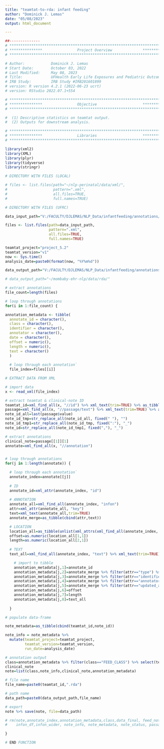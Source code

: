 ```yaml
---
title: "teamtat-to-rda: infant feeding"
author: "Dominick J. Lemas"
date: "05/08/2023"
output: html_document

---
```


```r
##-------------- 
# **************************************************************************** #
# ***************                Project Overview              *************** #
# **************************************************************************** #

# Author:            Dominick J. Lemas 
# Start Date:        October 03, 2022 
# Last Modified:     May 08, 2023 
# Title:             UFHealth Early Life Exposures and Pediatric Outcomes  
# IRB Study:         IRB Study #IRB201601899
# version: R version 4.2.1 (2022-06-23 ucrt) 
# version: RStudio 2022.07.1+554 

# **************************************************************************** #
# ***************                Objective                     *************** #
# **************************************************************************** #

#  (1) Descriptive statistics on teamtat output. 
#  (2) Outputs for downstream analysis. 

```

```r

# **************************************************************************** #
# ***************                Libraries                     *************** #
# **************************************************************************** #

library(xml2)
library(XML) 
library(plyr)
library(tidyverse)
library(stringr)

```

```r

# DIRECTORY WITH FILES (LOCAL)

# files <- list.files(path="~/nlp-perinatal/data/xml/", 
#                     pattern=".xml", 
#                     all.files=TRUE,
#                     full.names=TRUE)

# DIRECTORY WITH FILES (UFRC)

data_input_path="V:/FACULTY/DJLEMAS/NLP_Data/infantfeeding/annotations/project5.2/v1/xml/"

files <- list.files(path=data_input_path,
                    pattern=".xml",
                    all.files=TRUE,
                    full.names=TRUE)

teamtat_project="project_5.2"
teamtat_version="v1"
now <- Sys.time()
analysis_date=paste0(format(now, "%Y%m%d"))

data_output_path="V:/FACULTY/DJLEMAS/NLP_Data/infantfeeding/annotations/project5.2/v1/rda/"

# data_output_path="~/mombaby-ehr-nlp/data/rda/"

```

```r

# extract annotations
file_count=length(files)

# loop through annotations
for(i in 1:file_count) {

annotation_metadata <- tibble(
  annotate_id = character(),
  class = character(),
  identifier = character(),
  annotator = character(),
  date = character(),
  offset = numeric(),
  length = numeric(),
  text = character()
  )
  
  # loop through each annotation`
  file_index=files[[i]]

# EXTRACT DATA FROM XML

# import data
x <- read_xml(file_index)

# extract teamtat & clinical-note ID
teamtat_id=xml_find_all(x, "//id") %>% xml_text(trim=TRUE) %>% as_tibble() %>% pull()
passage=xml_find_all(x, "//passage/text") %>% xml_text(trim=TRUE) %>% as_tibble()
note_id_all=last(passage$value)
note_id_tmp=str_replace_all(note_id_all, fixed(" "), "") 
note_id_tmp1=str_replace_all(note_id_tmp, fixed(":"), "_")
note_id=str_replace_all(note_id_tmp1, fixed(","), "_")

# extract annotations
clinical_note=passage[[1]][1]
annotate=xml_find_all(x, "//annotation") 


# loop through annotations
for(j in 1:length(annotate)) {

  # loop through each annotation`
  annotate_index=annotate[[j]]
  
  # ID
  annotate_id=xml_attr(annotate_index, "id")
  
  # ANNOTATION
  annotate_all=xml_find_all(annotate_index, "infon")
  attr=xml_attr(annotate_all, "key")
  text=xml_text(annotate_all,trim=TRUE)
  annotate_merge=as_tibble(cbind(attr,text))

  # LOCATION
  location_all=as_tibble(unlist(xml_attrs(xml_find_all(annotate_index, "location"))))
  offset=as.numeric(location_all[1,1])
  length=as.numeric(location_all[2,1])
  
  # TEXT
  text_all=xml_find_all(annotate_index, "text") %>% xml_text(trim=TRUE)

    # import to tibble
    annotation_metadata[j,1]=annotate_id
    annotation_metadata[j,2]=annotate_merge %>% filter(attr=="type") %>% select(text)
    annotation_metadata[j,3]=annotate_merge %>% filter(attr=="identifier") %>% select(text)
    annotation_metadata[j,4]=annotate_merge %>% filter(attr=="annotator") %>% select(text)
    annotation_metadata[j,5]=annotate_merge %>% filter(attr=="updated_at") %>% select(text)
    annotation_metadata[j,6]=offset 
    annotation_metadata[j,7]=length
    annotation_metadata[j,8]=text_all
   
  }

# populate data-frame

note_metadata=as_tibble(cbind(teamtat_id,note_id))

note_info = note_metadata %>%
  mutate(teamtat_project=teamtat_project,
         teamtat_version=teamtat_version,
         run_date=analysis_date)

# annotation output
class=annotation_metadata %>% filter(class=="FEED_CLASS") %>% select(text) %>% pull() 
clinical_note
note=list(class,note_info,clinical_note,annotation_metadata)

# file name
file_name=paste0(teamtat_id,".rda")

# path name
data_path=paste0(data_output_path,file_name)

# export
note %>% save(note, file=data_path)

# rm(note,annotate_index,annotation_metadata,class,data_final, feed_notes,
#    infon_df,infon_wider, note_info, note_metadata, note_status, passage, x, xml, xml_df)

}

# END FUNCTION
                              
```

